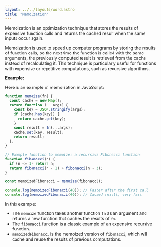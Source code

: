 ```yaml
---
layout: ../../layouts/word.astro
title: "Memoization"
---
```

Memoization is an optimization technique that stores the results of expensive function calls and returns the cached result when the same inputs occur again.

Memoization is used to speed up computer programs by storing the results of function calls, so the next time the function is called with the same arguments, the previously computed result is retrieved from the cache instead of recalculating it. This technique is particularly useful for functions with expensive or repetitive computations, such as recursive algorithms.

**Example:**

Here is an example of memoization in JavaScript:

```javascript
function memoize(fn) {
  const cache = new Map();
  return function (...args) {
    const key = JSON.stringify(args);
    if (cache.has(key)) {
      return cache.get(key);
    }
    const result = fn(...args);
    cache.set(key, result);
    return result;
  };
}

// Example function to memoize: a recursive Fibonacci function
function fibonacci(n) {
  if (n <= 1) return n;
  return fibonacci(n - 1) + fibonacci(n - 2);
}

const memoizedFibonacci = memoize(fibonacci);

console.log(memoizedFibonacci(40)); // Faster after the first call
console.log(memoizedFibonacci(40)); // Cached result, very fast
```

In this example:
- The `memoize` function takes another function `fn` as an argument and returns a new function that caches the results of `fn`.
- The `fibonacci` function is a classic example of an expensive recursive function.
- `memoizedFibonacci` is the memoized version of `fibonacci`, which will cache and reuse the results of previous computations. 